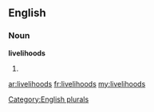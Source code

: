 ==English==

===Noun===
'''livelihoods'''

# {{plural of|[[livelihood]]}}

[[Category:English plurals]]

[[ar:livelihoods]]
[[fr:livelihoods]]
[[my:livelihoods]]